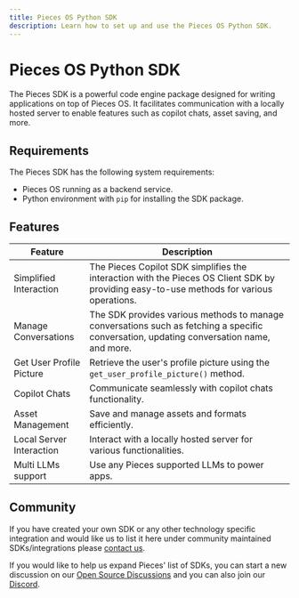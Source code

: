 ```yaml
---
title: Pieces OS Python SDK
description: Learn how to set up and use the Pieces OS Python SDK.
---
```


# Pieces OS Python SDK

The Pieces SDK is a powerful code engine package designed for writing applications on top of Pieces OS. It facilitates communication with a locally hosted server to enable features such as copilot chats, asset saving, and more.

## Requirements

The Pieces SDK has the following system requirements:

- Pieces OS running as a backend service.
- Python environment with `pip` for installing the SDK package.

## Features

Feature | Description
------------- | -------------
Simplified Interaction | The Pieces Copilot SDK simplifies the interaction with the Pieces OS Client SDK by providing easy-to-use methods for various operations.
Manage Conversations | The SDK provides various methods to manage conversations such as fetching a specific conversation, updating conversation name, and more.
Get User Profile Picture | Retrieve the user's profile picture using the `get_user_profile_picture()` method.
Copilot Chats | Communicate seamlessly with copilot chats functionality.
Asset Management | Save and manage assets and formats efficiently.
Local Server Interaction | Interact with a locally hosted server for various functionalities.
Multi LLMs support | Use any Pieces supported LLMs to power apps.


## Community
If you have created your own SDK or any other technology specific integration and would like us to list it here under community maintained SDKs/integrations please [contact us](https://github.com/pieces-app/opensource/discussions).

If you would like to help us expand Pieces' list of SDKs, you can start a new discussion on our [Open Source Discussions](https://github.com/pieces-app/opensource/discussions) and you can also join our [Discord](https://discord.gg/getpieces).
